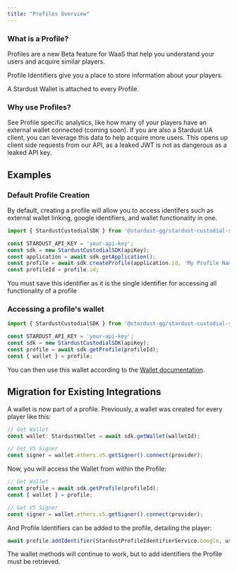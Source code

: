 ```yaml
---
title: "Profiles Overview"
---
```

### What is a Profile?
Profiles are a new Beta feature for WaaS that help you understand your users and acquire similar players.

Profile Identifiers give you a place to store information about your players.

A Stardust Wallet is attached to every Profile.


### Why use Profiles?

<Card title="Understand who is playing your game" icon="address-card" iconType="duotone">
See Profile specific analytics, like how many of your players have an external wallet connected (coming soon).
</Card>
<Card title="Leverage the data to acquire similar users" icon="display-chart-up-circle-dollar" iconType="duotone">
If you are also a Stardust UA client, you can leverage this data to help acquire more users.
</Card>
<Card title="Control wallets with player specific JWTs" icon="key" iconType="duotone">
This opens up client side requests from our API, as a leaked JWT is not as dangerous as a leaked API key.
</Card>

## Examples


### Default Profile Creation
By default, creating a profile will allow you to access identifers such as external wallet linking, google identifiers, and wallet functionality in one.

```TypeScript profile.ts
import { StardustCustodialSDK } from '@stardust-gg/stardust-custodial-sdk';

const STARDUST_API_KEY = 'your-api-key';
const sdk = new StardustCustodialSDK(apiKey);
const application = await sdk.getApplication();
const profile = await sdk.createProfile(application.id, 'My Profile Name'); 
const profileId = profile.id;
```
<Warning>You must save this identifier as it is the single identifier for accessing all functionality of a profile</Warning>

### Accessing a profile's wallet
```TypeScript profileWallet.ts
import { StardustCustodialSDK } from '@stardust-gg/stardust-custodial-sdk';

const STARDUST_API_KEY = 'your-api-key';
const sdk = new StardustCustodialSDK(apiKey);
const profile = await sdk.getProfile(profileId);
const { wallet } = profile;
```

You can then use this wallet according to the [Wallet documentation](/typescript-sdk/wallets).

## Migration for Existing Integrations
A wallet is now part of a profile. Previously, a wallet was created for every player like this:
``` typescript ts
// Get Wallet
const wallet: StardustWallet = await sdk.getWallet(walletId);

// Get V5 Signer
const signer = wallet.ethers.v5.getSigner().connect(provider);
```

Now, you will access the Wallet from within the Profile:
``` typescript ts
// Get Wallet
const profile = await sdk.getProfile(profileId);
const { wallet } = profile;

// Get V5 Signer
const signer = wallet.ethers.v5.getSigner().connect(provider);
```

And Profile Identifiers can be added to the profile, detailing the player:
``` typescript ts
await profile.addIdentifier(StardustProfileIdentifierService.Google, userInputGoogleId);
```

The wallet methods will continue to work, but to add identifiers the Profile must be retrieved.

